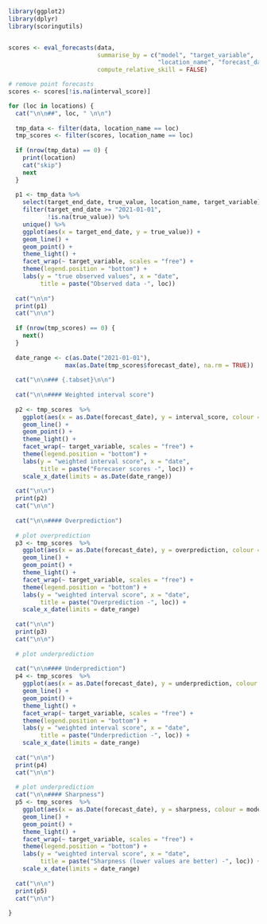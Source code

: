 ```r

library(ggplot2)
library(dplyr)
library(scoringutils)


scores <- eval_forecasts(data, 
                         summarise_by = c("model", "target_variable", 
                                          "location_name", "forecast_date"), 
                         compute_relative_skill = FALSE)

# remove point forecasts
scores <- scores[!is.na(interval_score)]

for (loc in locations) {
  cat("\n\n##", loc, " \n\n")
  
  tmp_data <- filter(data, location_name == loc)
  tmp_scores <- filter(scores, location_name == loc)
  
  if (nrow(tmp_data) == 0) {
    print(location)
    cat("skip")
    next
  }
  
  p1 <- tmp_data %>%
    select(target_end_date, true_value, location_name, target_variable) %>%
    filter(target_end_date >= "2021-01-01",
           !is.na(true_value)) %>%
    unique() %>%
    ggplot(aes(x = target_end_date, y = true_value)) + 
    geom_line() + 
    geom_point() + 
    theme_light() + 
    facet_wrap(~ target_variable, scales = "free") + 
    theme(legend.position = "bottom") + 
    labs(y = "true observed values", x = "date", 
         title = paste("Observed data -", loc))
  
  cat("\n\n")
  print(p1)
  cat("\n\n")
  
  if (nrow(tmp_scores) == 0) {
    next()
  }
  
  date_range <- c(as.Date("2021-01-01"), 
                max(as.Date(tmp_scores$forecast_date), na.rm = TRUE))
  
  cat("\n\n### {.tabset}\n\n")
  
  cat("\n\n#### Weighted interval score")
  
  p2 <- tmp_scores  %>%
    ggplot(aes(x = as.Date(forecast_date), y = interval_score, colour = model)) + 
    geom_line() + 
    geom_point() + 
    theme_light() + 
    facet_wrap(~ target_variable, scales = "free") + 
    theme(legend.position = "bottom") +
    labs(y = "weighted interval score", x = "date", 
         title = paste("Forecaser scores -", loc)) + 
    scale_x_date(limits = as.Date(date_range)) 
  
  cat("\n\n")
  print(p2)
  cat("\n\n")
  
  cat("\n\n#### Overprediction")
  
  # plot overprediction
  p3 <- tmp_scores  %>%
    ggplot(aes(x = as.Date(forecast_date), y = overprediction, colour = model)) + 
    geom_line() + 
    geom_point() + 
    theme_light() + 
    facet_wrap(~ target_variable, scales = "free") + 
    theme(legend.position = "bottom") +
    labs(y = "weighted interval score", x = "date", 
         title = paste("Overprediction -", loc)) + 
    scale_x_date(limits = date_range) 
  
  cat("\n\n")
  print(p3)
  cat("\n\n")
  
  # plot underprediction
  
  cat("\n\n#### Underprediction")
  p4 <- tmp_scores  %>%
    ggplot(aes(x = as.Date(forecast_date), y = underprediction, colour = model)) + 
    geom_line() + 
    geom_point() + 
    theme_light() + 
    facet_wrap(~ target_variable, scales = "free") + 
    theme(legend.position = "bottom") +
    labs(y = "weighted interval score", x = "date", 
         title = paste("Underprediction -", loc)) + 
    scale_x_date(limits = date_range) 
  
  cat("\n\n")
  print(p4)
  cat("\n\n")
  
  # plot underprediction
  cat("\n\n#### Sharpness")
  p5 <- tmp_scores  %>%
    ggplot(aes(x = as.Date(forecast_date), y = sharpness, colour = model)) + 
    geom_line() + 
    geom_point() + 
    theme_light() + 
    facet_wrap(~ target_variable, scales = "free") + 
    theme(legend.position = "bottom") +
    labs(y = "weighted interval score", x = "date", 
         title = paste("Sharpness (lower values are better) -", loc)) + 
    scale_x_date(limits = date_range) 
  
  cat("\n\n")
  print(p5)
  cat("\n\n")
  
}



```

